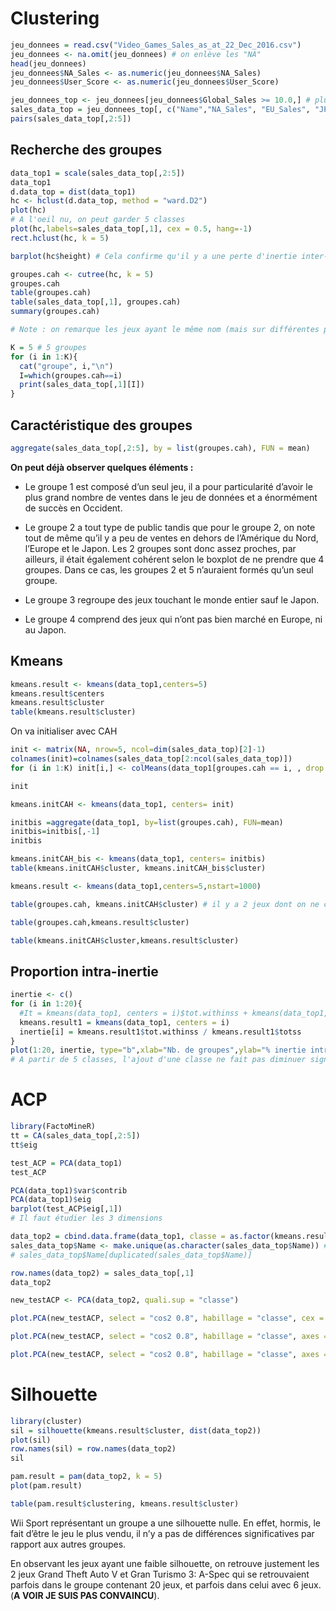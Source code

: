 # Clustering

```r
jeu_donnees = read.csv("Video_Games_Sales_as_at_22_Dec_2016.csv")
jeu_donnees <- na.omit(jeu_donnees) # on enlève les "NA"
head(jeu_donnees)
jeu_donnees$NA_Sales <- as.numeric(jeu_donnees$NA_Sales)
jeu_donnees$User_Score <- as.numeric(jeu_donnees$User_Score)
```

```r
jeu_donnees_top <- jeu_donnees[jeu_donnees$Global_Sales >= 10.0,] # plus de 15 millions de ventes
sales_data_top = jeu_donnees_top[, c("Name","NA_Sales", "EU_Sales", "JP_Sales", "Other_Sales")]
pairs(sales_data_top[,2:5])
```

## Recherche des groupes

```r
data_top1 = scale(sales_data_top[,2:5])
data_top1
d.data_top = dist(data_top1)
hc <- hclust(d.data_top, method = "ward.D2")
plot(hc)
# A l'oeil nu, on peut garder 5 classes
plot(hc,labels=sales_data_top[,1], cex = 0.5, hang=-1)
rect.hclust(hc, k = 5)
```

```r
barplot(hc$height) # Cela confirme qu'il y a une perte d'inertie inter-classe significative dès lorsqu'on passe de 5 à 4 classes, or on veut la maximiser
```

```r
groupes.cah <- cutree(hc, k = 5)
groupes.cah
table(groupes.cah)
table(sales_data_top[,1], groupes.cah)
summary(groupes.cah)

# Note : on remarque les jeux ayant le même nom (mais sur différentes plateformes) appartiennent aux mêmes groupes
```

```r
K = 5 # 5 groupes
for (i in 1:K){ 
  cat("groupe", i,"\n")
  I=which(groupes.cah==i)
  print(sales_data_top[,1][I]) 
}
```

## Caractéristique des groupes

```r
aggregate(sales_data_top[,2:5], by = list(groupes.cah), FUN = mean)
```

**On peut déjà observer quelques éléments :**

-   Le groupe 1 est composé d'un seul jeu, il a pour particularité d'avoir le plus grand nombre de ventes dans le jeu de données et a énormément de succès en Occident.

-   Le groupe 2 a tout type de public tandis que pour le groupe 2, on note tout de même qu'il y a peu de ventes en dehors de l'Amérique du Nord, l'Europe et le Japon. Les 2 groupes sont donc assez proches, par ailleurs, il était également cohérent selon le boxplot de ne prendre que 4 groupes. Dans ce cas, les groupes 2 et 5 n'auraient formés qu'un seul groupe.

-   Le groupe 3 regroupe des jeux touchant le monde entier sauf le Japon.

-   Le groupe 4 comprend des jeux qui n'ont pas bien marché en Europe, ni au Japon.

## Kmeans

```r
kmeans.result <- kmeans(data_top1,centers=5)
kmeans.result$centers
kmeans.result$cluster
table(kmeans.result$cluster)
```

On va initialiser avec CAH

```r
init <- matrix(NA, nrow=5, ncol=dim(sales_data_top)[2]-1)
colnames(init)=colnames(sales_data_top[2:ncol(sales_data_top)])
for (i in 1:K) init[i,] <- colMeans(data_top1[groupes.cah == i, , drop = FALSE])

init

kmeans.initCAH <- kmeans(data_top1, centers= init)
```

```r
initbis =aggregate(data_top1, by=list(groupes.cah), FUN=mean)
initbis=initbis[,-1]
initbis
```

```r
kmeans.initCAH_bis <- kmeans(data_top1, centers= initbis)
table(kmeans.initCAH$cluster, kmeans.initCAH_bis$cluster)
```

```r
kmeans.result <- kmeans(data_top1,centers=5,nstart=1000)
```

```r
table(groupes.cah, kmeans.initCAH$cluster) # il y a 2 jeux dont on ne connait pas le groupe exact 
```

```r
table(groupes.cah,kmeans.result$cluster)
```

```r
table(kmeans.initCAH$cluster,kmeans.result$cluster)
```

## Proportion intra-inertie

```r
inertie <- c()
for (i in 1:20){
  #It = kmeans(data_top1, centers = i)$tot.withinss + kmeans(data_top1, centers = i)$betweenss
  kmeans.result1 = kmeans(data_top1, centers = i)
  inertie[i] = kmeans.result1$tot.withinss / kmeans.result1$totss
}
plot(1:20, inertie, type="b",xlab="Nb. de groupes",ylab="% inertie intra")
# A partir de 5 classes, l'ajout d'une classe ne fait pas diminuer significativement la proportion d'inertie intra, donc, on peut laisser à 5 classes.
```

# ACP

```r
library(FactoMineR)
tt = CA(sales_data_top[,2:5])
tt$eig
```

```r
test_ACP = PCA(data_top1)
test_ACP
```

```r
PCA(data_top1)$var$contrib
PCA(data_top1)$eig
barplot(test_ACP$eig[,1])
# Il faut étudier les 3 dimensions
```

```r
data_top2 = cbind.data.frame(data_top1, classe = as.factor(kmeans.result$cluster))
sales_data_top$Name <- make.unique(as.character(sales_data_top$Name)) # La solution pour éviter les duplications !
# sales_data_top$Name[duplicated(sales_data_top$Name)]

row.names(data_top2) = sales_data_top[,1]
data_top2
```

```r
new_testACP <- PCA(data_top2, quali.sup = "classe")
```

```r
plot.PCA(new_testACP, select = "cos2 0.8", habillage = "classe", cex = 0.7)
```

```r
plot.PCA(new_testACP, select = "cos2 0.8", habillage = "classe", axes = c(2,3), cex = 0.7)
```

```r
plot.PCA(new_testACP, select = "cos2 0.8", habillage = "classe", axes = c(1,3), cex = 0.7)
```

# Silhouette

```r
library(cluster)
sil = silhouette(kmeans.result$cluster, dist(data_top2))
plot(sil)
row.names(sil) = row.names(data_top2)
sil
```

```r
pam.result = pam(data_top2, k = 5)
plot(pam.result)
```

```r
table(pam.result$clustering, kmeans.result$cluster)
```

Wii Sport représentant un groupe a une silhouette nulle. En effet, hormis, le fait d'être le jeu le plus vendu, il n'y a pas de différences significatives par rapport aux autres groupes.

En observant les jeux ayant une faible silhouette, on retrouve justement les 2 jeux Grand Theft Auto V et Gran Turismo 3: A-Spec qui se retrouvaient parfois dans le groupe contenant 20 jeux, et parfois dans celui avec 6 jeux. (**A VOIR JE SUIS PAS CONVAINCU**).
